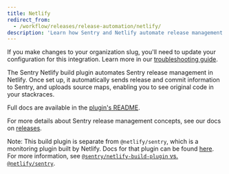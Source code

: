 ```yaml
---
title: Netlify
redirect_from:
  - /workflow/releases/release-automation/netlify/
description: 'Learn how Sentry and Netlify automate release management and help identify suspect commits.'
---
```


<Alert level="warning">

If you make changes to your organization slug, you'll need to update your configuration for this integration. Learn more in our [troubleshooting guide](/product/integrations/troubleshooting).

</Alert>

The Sentry Netlify build plugin automates Sentry release management in Netlify. Once set up, it automatically sends release and commit information to Sentry, and uploads source maps, enabling you to see original code in your stackraces.

Full docs are available in the [plugin's README](https://github.com/getsentry/sentry-netlify-build-plugin).

For more details about Sentry release management concepts, see our docs on [releases](/product/releases/).

<Alert level="note">

Note: This build plugin is separate from `@netlify/sentry`, which is a monitoring plugin built by Netlify. Docs for that plugin can be found [here](https://docs.netlify.com/netlify-labs/experimental-features/sentry-integration/). For more information, see [`@sentry/netlify-build-plugin` vs. `@netlify/sentry`](https://github.com/getsentry/sentry-netlify-build-plugin#sentrynetlify-build-plugin-vs-netlifysentry).

</Alert>
